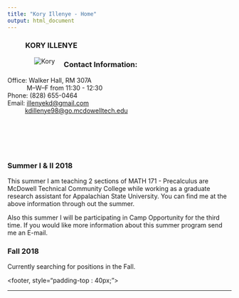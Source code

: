 ```yaml
---
title: "Kory Illenye - Home"
output: html_document
---
```


<style type="text/css">
.title {
  display: none;
}

#getting-started img {
  margin-right: 10px;
}
</style>

<figure>
<div class="row-sm-6">
### **KORY ILLENYE**
</div>

<img src="./images/illenyekd.jpg" alt="Kory" align="left" hspace="20">
</figure>

<div class="row-sm-6">

### **Contact Information:**
Office: Walker Hall, RM 307A <br>
&nbsp;&nbsp;&nbsp;&nbsp;&nbsp;&nbsp;&nbsp;&nbsp;&nbsp;&nbsp;&nbsp;M--W--F from 11:30 - 12:30 <br>
Phone: (828) 655-0464 <br>
Email: [illenyekd@gmail.com](mailto:illenyekd@gmail.com)<br>
&nbsp;&nbsp;&nbsp;&nbsp;&nbsp;&nbsp;&nbsp;&nbsp;&nbsp; [kdillenye98@go.mcdowelltech.edu](kdillenye98@go.mcdowelltech.edu)

</div>
<br><br><br><br>
<div class="row-sm-6">

### **Summer I & II 2018**

This summer I am teaching 2 sections of MATH 171 - Precalculus are McDowell Technical Community College while working as a graduate research assistant for Appalachian State University. You can find me at the above information through out the summer.

Also this summer I will be participating in Camp Opportunity for the third time. If you would like more information about this summer program send me an E-mail. 


### **Fall 2018**
Currently searching for positions in the Fall. 





</div>

<footer, style="padding-top : 40px;">
<center>

-------





</center>
</footer>

